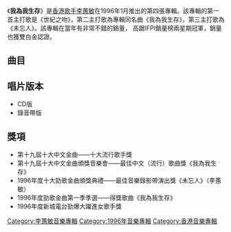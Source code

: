 {{unreferenced|time=2018-04-07T09:00:14+00:00}}
{{Album infobox | <!-- See Wikipedia:WikiProject_Albums -->
|  Name        = 我為我生存
|  Type        = [[專輯|專輯]]
|  Artist      = [[李蕙敏|李蕙敏]]
|  Cover       = 李蕙敏 我為我生存.jpg
|  Released    = {{flagicon|Hong Kong|colonial}} 1996年1月
|  Recorded    = {{flagicon|Hong Kong|colonial}} 1995年
|  Genre       = [[粵語流行音樂|粵語流行音樂]]
|  Length      = 43:26
|  Label       = {{hlist|[[樂意唱片|樂意唱片]]|[[嘉音唱片|嘉音唱片]]}}
|  Last album  = [[秘密_(李蕙敏專輯)|秘密]]<br>（1995年7月19日）
|  This album  = '''我為我生存'''<br>（1996年1月）
|  Next album  = [[其實_(專輯)|其實]]<br>（1996年8月）
}}

《'''我為我生存'''》是[[香港|香港]][[歌手|歌手]][[李蕙敏|李蕙敏]]在1996年1月推出的第四張專輯。該專輯的第一首主打歌是《世紀之吻》，第二主打歌為專輯同名曲《我為我生存》，第三主打歌為《未忘人》。該專輯在當年有非常不錯的銷量， 高踞IFPI銷量榜兩星期冠軍，銷量也獲雙白金認證。

==曲目==
{{Tracklist
| collapsed = 
| headline = 
| font_size = 
| total_length = 43:26

| all_producer = [[葉健華|Keith Yip]]、[[麥皓輪|麥皓輪]]

| extra_column =

| title1 = To Begin With
| music1 = [[葉健華|Keith Yip]]<br>[[麥皓輪|麥皓輪]]<br>[[馮偉基|馮偉基]]
| lyrics1 = 
| arranger1 = Keith Yip<br>麥皓輪<br>馮偉基
| note1 = Instrumental
| longnote1 = 
| length1 = 2:15

| title2 = 我為我生存
| music2 = [[譚展輝|譚展輝]]
| lyrics2 = [[張美賢|張美賢]]
| arranger2 = 麥皓輪
| longnote2 = 第二主打歌
| length2 = 4:23

| title3 = 未忘人
| music3 = Keith Yip<br>麥皓輪<br>馮偉基
| lyrics3 = [[黃偉文|黃偉文]]
| arranger3 = 麥皓輪
| longnote3 = 第三主打歌
| length3 = 4:16

| title4 = 世紀之吻
| music4 = 麥皓輪
| lyrics4 = [[李敏_(香港)|李敏]]
| arranger4 = 麥皓輪
| longnote4 = 第一主打歌
| length4 = 3:40

| title5 = 趕時間
| music5 = [[倫永亮|倫永亮]]
| lyrics5 = 黃偉文
| arranger5 = 馮偉基
| longnote5 = 
| length5 = 3:49

| title6 = 讓時間做證
| music6 = [[曾加謀|曾加謀]]
| lyrics6 = [[林夕|林夕]]
| arranger6 = 麥皓輪
| longnote6 = 第四主打歌
| length6 = 4:06

| title7 = 女人心事
| music7 = [[潘芳烈|潘芳烈]]
| lyrics7 = 張美賢 
| arranger7 = [[鍾興民|鍾興民]]
| longnote7 = 第五主打歌<br>改編自[[沈芳如|沈芳如]]的《女人的心》
| length7 = 4:34

| title8 = 好想你
| music8 = Keith Yip<br>麥皓輪
| lyrics8 = 張美賢
| arranger8 = 麥皓輪
| longnote8 = 
| length8 = 4:28

| title9 = 驚天動地
| music9 = 麥皓輪
| lyrics9 = 李敏
| arranger9 = 麥皓輪
| longnote9 = 
| length9 = 3:58

| title10 = 秘密
| music10 = 麥皓輪
| lyrics10 = 李敏
| arranger10 = 麥皓輪
| note10 = Cream Mix
| longnote10 = 
| length10 = 4:02

| title11 = 浪漫佈局
| music11 = {{le|Gillian Gilbert|Gillian Gilbert}}<br>{{le|Peter Hook|Peter Hook}}<br>{{le|Stephen Morris|Stephen Morris (musician)|Stephen Morris}}<br>{{le|Bernard Sumner|Bernard Sumner}}
| lyrics11 = [[李蕙敏|李蕙敏]]
| arranger11 = 馮偉基
| longnote11 = 改編自[[New_Order|New Order]]的《Bizarre Love Triangle》<br>國語版本為《一愛再愛》
| length11 = 2:11

| title12 = Reprise
| music12 = Keith Yip<br>麥皓輪<br>馮偉基
| lyrics12 = 
| arranger12 = Keith Yip<br>麥皓輪<br>馮偉基
| note12 = Instrumental
| longnote12 = 
| length12 = 1:40
}}

== 唱片版本 ==
*CD版
*錄音帶版

== 獎項 ==
*第十九屆十大中文金曲——十大流行歌手獎
*第十九屆十大中文金曲頒獎音樂會——最佳中文（流行）歌曲獎《我為我生存》
*1996年度十大勁歌金曲頒獎典禮——最佳音樂錄影帶演出獎《未忘人》（李蕙敏）
*1996年度勁歌金曲第一季季選——得獎歌曲《我為我生存》
*1996年度新城電台勁爆大躍進女歌手獎

{{李蕙敏}}

[[Category:李蕙敏音樂專輯|Category:李蕙敏音樂專輯]]
[[Category:1996年音樂專輯|Category:1996年音樂專輯]]
[[Category:香港音樂專輯|Category:香港音樂專輯]]
